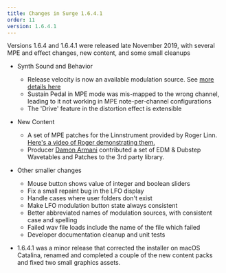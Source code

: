 ```yaml
---
title: Changes in Surge 1.6.4.1
order: 11
version: 1.6.4.1
---
```


Versions 1.6.4 and 1.6.4.1 were released late November 2019, with several MPE and effect changes, new content, and some small
cleanups

-   Synth Sound and Behavior

    -   Release velocity is now an available modulation source. See [more details here](https://www.youtube.com/watch?v=GnEX-ypuem0)
    -   Sustain Pedal in MPE mode was mis-mapped to the wrong channel, leading to it not working in MPE note-per-channel configurations
    -   The 'Drive' feature in the distortion effect is extensible

-   New Content

    -   A set of MPE patches for the Linnstrument provided by Roger Linn. [Here's a video of Roger demonstrating them.](https://www.youtube.com/watch?v=T-mKyShEvKg&t=1s)
    -   Producer [Damon Armani](http://damon-armani.com) contributed a set of EDM & Dubstep Wavetables and Patches to the 3rd party library.

-   Other smaller changes

    -   Mouse button shows value of integer and boolean sliders
    -   Fix a small repaint bug in the LFO display
    -   Handle cases where user folders don't exist
    -   Make LFO modulation button state always consistent
    -   Better abbreviated names of modulation sources, with consistent case and spelling
    -   Failed wav file loads include the name of the file which failed
    -   Developer documentation cleanup and unit tests

-   1.6.4.1 was a minor release that corrected the installer on macOS Catalina, renamed and completed a couple of the new content packs and fixed two small graphics assets.

